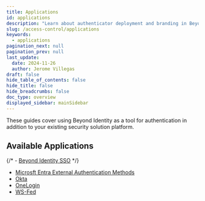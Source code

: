 ```yaml
---
title: Applications
id: applications
description: "Learn about authenticator deployment and branding in Beyond Identity."
slug: /access-control/applications
keywords:
  - applications
pagination_next: null
pagination_prev: null
last_update:
  date: 2024-11-26
  author: Jerome Villegas
draft: false
hide_table_of_contents: false
hide_title: false
hide_breadcrumbs: false
doc_type: overview
displayed_sidebar: mainSidebar
---
```


These guides cover using Beyond Identity as a tool for authentication in addition to your existing security solution platform.

## Available Applications
{/* - [Beyond Identity SSO](/docs/access-control/applications/beyond-identity-sso) */}
- [Microsft Entra External Authentication Methods](/docs/access-control-applications/microsoft-eam)
- [Okta](/docs/access-control-applications/okta)
- [OneLogin](/docs/access-control-applications/onelogin)
- [WS-Fed](/docs/access-control-applications/wsfed)